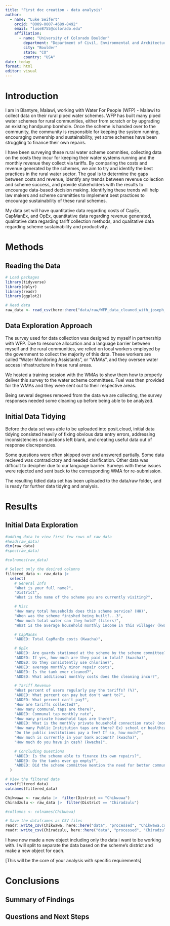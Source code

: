 ```yaml
---
title: "First doc creation - data analysis"
author:
  - name: "Luke Seifert"
    orcid: "0009-0007-4689-8492"
    email: "luse8755@colorado.edu"
    affiliation:
      - name: "University of Colorado Boulder"
        department: "Department of Civil, Environmental and Architectural Engineering"
        city: "Boulder"
        state: "CO"
        country: "USA"
date: today
format: html
editor: visual
---
```


# Introduction

I am in Blantyre, Malawi, working with Water For People (WFP) - Malawi to collect data on their rural piped water schemes. WFP has built many piped water schemes for rural communities, either from scratch or by upgrading an existing handpump borehole. Once the scheme is handed over to the community, the community is responsible for keeping the system running, encouraging ownership and sustainability, yet some schemes have been struggling to finance their own repairs.

I have been surveying these rural water scheme commities, collecting data on the costs they incur for keeping their water systems running and the monthly revenue they collect via tariffs. By comparing the costs and revenue generated by the schemes, we aim to try and identify the best practices in the rural water sector. The goal is to determine the gaps between costs and revenue, identify any trends between revenue collection and scheme success, and provide stakeholders with the results to encourage data-based decision making. Identifying these trends will help law makers and scheme committies to implement best practices to encourage sustainability of these rural schemes.

My data set will have quantitative data regarding costs of CapEx, CapManEx, and OpEx, quantitative data regarding revenue generated, qualitative data regarding tariff collection methods, and qualitative data regarding scheme sustainability and productivity.

# Methods

## Reading the Data

```r

# Load packages
library(tidyverse)
library(dplyr)
library(readr)
library(ggplot2)

# Read data
raw_data <- read_csv(here::here("data/raw/WFP_data_cleaned_with_joseph_7_9.csv"))
```

## Data Exploration Approach

The survey used for data collection was designed by myself in partnership with WFP. Due to resource allocation and a language barrier between myself and the rural communities, we relied on local workers employed by the government to collect the majority of this data. These workers are called "Water Monitoring Assistants", or "WMAs", and they oversee water access infrastructure in these rural areas.

We hosted a training session with the WMAs to show them how to properly deliver this survey to the water scheme committees. Fuel was then provided for the WMAs and they were sent out to their respective areas.

Being several degrees removed from the data we are collecting, the survey responses needed some cleaning up before being able to be analyzed.

## Initial Data Tidying

Before the data set was able to be uploaded into posit.cloud, initial data tidying consisted heavily of fixing obvious data entry errors, addressing inconsistencies or questions left blank, and creating useful data out of response discrepancies.

Some questions were often skipped over and answered partially. Some data recieved was contradictory and needed clarification. Other data was difficult to decipher due to our language barrier. Surveys with these issues were rejected and sent back to the corresponding WMA for re-submission.

The resulting tidied data set has been uploaded to the data/raw folder, and is ready for further data tidying and analysis.

# Results

## Initial Data Exploration

```r

#adding data to view first few rows of raw data
#head(raw_data)
dim(raw_data)
#spec(raw_data)

#colnames(raw_data)
```

```r
# Select only the desired columns
filtered_data <- raw_data |> 
  select(
    # General Info
    "What is your full name?",
    "District",
    "What is the name of the scheme you are currently visiting?",

    # Misc
    "How many total households does this scheme service? (HH)",
    "When was the scheme finished being built?...3",
    "How much total water can they hold? (liters)",
    "What is the average household monthly income in this village? (kwacha)",

    # CapManEx
    "ADDED: Total CapManEx costs (Kwacha)",

    # OpEx
    "ADDED: Are guards stationed at the scheme by the scheme committee?",
    "ADDED: If yes, how much are they paid in total? (kwacha)",
    "ADDED: Do they consistently use chlorine?",
    "ADDED: average monthly minor repair costs",
    "ADDED: Is the tank ever cleaned?",
    "ADDED: What additional monthly costs does the cleaning incur?",

    # Tariff Revenue
    "What percent of users regularly pay the tariffs? (%)",
    "ADDED: What percent can pay but don't want to?",
    "ADDED: What percent can't pay?",
    "How are tariffs collected?",
    "How many communal taps are there?",
    "ADDED: Communal tap monthly rate",
    "How many private household taps are there?",
    "ADDED: What is the monthly private household connection rate? (monthly kwacha)",
    "How many Public Institution taps are there? Ex) school or healthcare facility",
    "Do the public institutions pay a fee? If so, how much?",
    "How much is currently in your bank account? (kwacha)",
    "How much do you have in cash? (kwacha)",

    # Concluding Questions
    "ADDED: Is the scheme able to finance its own repairs?",
    "ADDED: Do the tanks ever go empty?",
    "ADDED: Did the scheme committee mention the need for better community engagement or more trainings?"
  )

# View the filtered data
view(filtered_data)
colnames(filtered_data)
```

```r
Chikwawa <- raw_data |>  filter(District == "Chikwawa")
Chiradzulu <- raw_data |>  filter(District == "Chiradzulu")

#collumns <- colnames(Chikwawa)

# Save the dataframes as CSV files
readr::write_csv(Chikwawa, here::here("data", "processed", "Chikwawa.csv"))
readr::write_csv(Chiradzulu, here::here("data", "processed", "Chiradzulu.csv"))


```

I have now made a new object including only the data i want to be working with. I will split to separate the data based on the scheme's district and make a new object for each.

\[This will be the core of your analysis with specific requirements\]

# Conclusions

## Summary of Findings

## Questions and Next Steps
